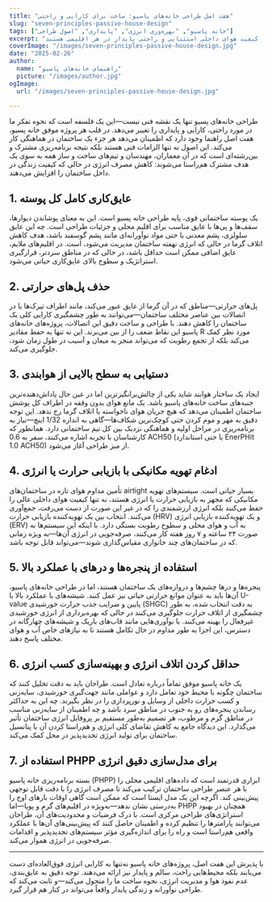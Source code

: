 ```yaml
---
title: "هفت اصل طراحی خانه‌های پاسیو: ساخت برای کارایی و راحتی"
slug: "seven-principles-passive-house-design"
tags: ["خانه پاسیو", "بهره‌وری انرژی", "پایداری", "اصول طراحی"]
excerpt: "با هفت اصل بنیادی طراحی خانه‌های پاسیو آشنا شوید که تضمین‌کننده کارایی انرژی بالا، کیفیت هوای داخلی استثنایی و راحتی پایدار در هر اقلیمی هستند."
coverImage: "/images/seven-principles-passive-house-design.jpg"
date: "2025-02-26"
author:
  name: "راهنمای خانه‌های پاسیو"
  picture: "/images/author.jpg"
ogImage:
  url: "/images/seven-principles-passive-house-design.jpg"

---
```

طراحی خانه‌های پسیو تنها یک نقشه فنی نیست—این یک فلسفه است که نحوه تفکر ما در مورد راحتی، کارایی و پایداری را تغییر می‌دهد. در قلب هر پروژه موفق خانه پسیو، هفت اصل راهنما وجود دارد که اطمینان می‌دهد هر جزء یک ساختمان در هماهنگی کار می‌کند. این اصول نه تنها الزامات فنی هستند بلکه نتیجه برنامه‌ریزی مشترک و بین‌رشته‌ای است که در آن معماران، مهندسان و تیم‌های ساخت و ساز همه به سوی یک هدف مشترک هم‌راستا می‌شوند: کاهش مصرف انرژی در حالی که کیفیت زندگی در داخل ساختمان را افزایش می‌دهند.

## 1. عایق‌کاری کامل کل پوسته

یک پوسته ساختمانی قوی، پایه طراحی خانه پسیو است. این به معنای پوشاندن دیوارها، سقف‌ها و پی‌ها با عایق مناسب برای اقلیم محلی و جزئیات طراحی است. چه این عایق سلولزی، پشم معدنی یا حتی مواد نوآورانه‌ای مانند پشم گوسفند باشد، هدف کاهش اتلاف گرما در حالی که انرژی نهفته ساختمان مدیریت می‌شود، است. در اقلیم‌های ملایم، عایق اضافی ممکن است حداقل باشد، در حالی که در مناطق سردتر، قرارگیری استراتژیک و سطوح بالای عایق‌کاری حیاتی می‌شود.
## 2. حذف پل‌های حرارتی

پل‌های حرارتی—مناطق که در آن گرما از عایق عبور می‌کند، مانند اطراف تیرک‌ها یا در اتصالات بین عناصر مختلف ساختمان—می‌توانند به طور چشمگیری کارایی کلی یک ساختمان را کاهش دهند. با طراحی و ساخت دقیق این اتصالات، پروژه‌های خانه‌های پاسیو این نقاط ضعف را از بین می‌برند. این نه تنها به حفظ مقادیر R مورد نظر کمک می‌کند بلکه از تجمع رطوبت که می‌تواند منجر به میعان و آسیب در طول زمان شود، جلوگیری می‌کند.

## 3. دستیابی به سطح بالایی از هوابندی

ایجاد یک ساختار هوابند شاید یکی از چالش‌برانگیزترین اما در عین حال پاداش‌دهنده‌ترین جنبه‌های ساخت خانه‌های پاسیو باشد. یک مانع هوای بدون وقفه در اطراف کل پوشش ساختمان اطمینان می‌دهد که هیچ جریان هوای ناخواسته یا اتلاف گرما رخ ندهد. این توجه دقیق به مهر و موم کردن حتی کوچک‌ترین شکاف‌ها—گاهی به اندازه 1/32 اینچ—نیاز به برنامه‌ریزی در مراحل اولیه و هماهنگی نزدیک بین کل تیم ساختمانی دارد. همانطور که کارشناسان با تجربه اشاره می‌کنند، سفر به 0.6 ACH50 (یا حتی استاندارد EnerPHit 1.0 ACH50) از میز طراحی آغاز می‌شود.
## 4. ادغام تهویه مکانیکی با بازیابی حرارت یا انرژی

تأمین مداوم هوای تازه در ساختمان‌های airtight بسیار حیاتی است. سیستم‌های تهویه مکانیکی که مجهز به بازیابی حرارت یا انرژی هستند، نه تنها کیفیت هوای داخلی عالی را حفظ می‌کنند بلکه انرژی ارزشمندی را که در غیر این صورت از دست می‌رفت، جمع‌آوری می‌کنند. انتخاب بین یک تهویه‌کننده بازیابی حرارت (HRV) و یک تهویه‌کننده بازیابی انرژی (ERV) به آب و هوای محلی و سطوح رطوبت بستگی دارد. با اینکه این سیستم‌ها به صورت ۲۴ ساعته و ۷ روز هفته کار می‌کنند، صرفه‌جویی در انرژی آن‌ها—به ویژه زمانی که در ساختمان‌های چند خانواری مقیاس‌گذاری شوند—می‌تواند قابل توجه باشد.

## 5. استفاده از پنجره‌ها و درهای با عملکرد بالا

پنجره‌ها و درها چشم‌ها و دروازه‌های یک ساختمان هستند، اما در طراحی خانه‌های پاسیو، آن‌ها باید به عنوان موانع حرارتی حیاتی نیز عمل کنند. شیشه‌های با عملکرد بالا با U-value پایین و ضرایب جذب حرارت خورشیدی (SHGC) به دقت انتخاب شده، به طور چشمگیری از اتلاف حرارت جلوگیری می‌کنند در حالی که بهره‌برداری از انرژی خورشیدی غیرفعال را بهینه می‌کنند. با نوآوری‌هایی مانند قاب‌های باریک و شیشه‌های چهارگانه در دسترس، این اجزا به طور مداوم در حال تکامل هستند تا به نیازهای خاص آب و هوای مختلف پاسخ دهند.
## 6. حداقل کردن اتلاف انرژی و بهینه‌سازی کسب انرژی

یک خانه پاسیو موفق تماماً درباره تعادل است. طراحان باید به دقت تحلیل کنند که ساختمان چگونه با محیط خود تعامل دارد و عواملی مانند جهت‌گیری خورشیدی، سایه‌زنی و کسب حرارت داخلی از وسایل و نورپردازی را در نظر بگیرند. چه این به حداکثر رساندن پنجره‌های رو به جنوب در مناطق سرد باشد و چه اطمینان از سایه‌زنی مناسب در مناطق گرم و مرطوب، هر تصمیم به‌طور مستقیم بر پروفایل انرژی ساختمان تأثیر می‌گذارد. این دیدگاه جامع به کاهش تقاضای کلی انرژی و هم‌راستا کردن آن با پتانسیل ساختمان برای تولید انرژی تجدیدپذیر در محل کمک می‌کند.

## 7. استفاده از PHPP برای مدل‌سازی دقیق انرژی

بسته برنامه‌ریزی خانه پاسیو (PHPP) ابزاری قدرتمند است که داده‌های اقلیمی محلی را با هر عنصر طراحی ساختمان ترکیب می‌کند تا مصرف انرژی را با دقت قابل توجهی پیش‌بینی کند. اگرچه این یک مدل ایستا است که ممکن است گاهی اوقات بارهای اوج را به‌درستی نشان ندهد—به‌ویژه در اقلیم‌های گرم و پویا—اما PHPP همچنان در بهبود استراتژی‌های طراحی مرکزی است. با درک فرضیات و محدودیت‌های آن، طراحان می‌توانند پارامترها را تنظیم کرده و اطمینان حاصل کنند که پیش‌بینی‌های آن‌ها با عملکرد واقعی هم‌راستا است و راه را برای اندازه‌گیری مؤثر سیستم‌های تجدیدپذیر و اقدامات صرفه‌جویی در انرژی هموار می‌کند.

---

با پذیرش این هفت اصل، پروژه‌های خانه پاسیو نه‌تنها به کارایی انرژی فوق‌العاده‌ای دست می‌یابند بلکه محیط‌هایی راحت، سالم و پایدار نیز ارائه می‌دهند. توجه دقیق به عایق‌بندی، عدم نفوذ هوا و مدیریت انرژی، نحوه ساخت ما را متحول می‌کند—و ثابت می‌کند که طراحی نوآورانه و زندگی پایدار واقعاً می‌تواند در کنار هم قرار گیرد.
